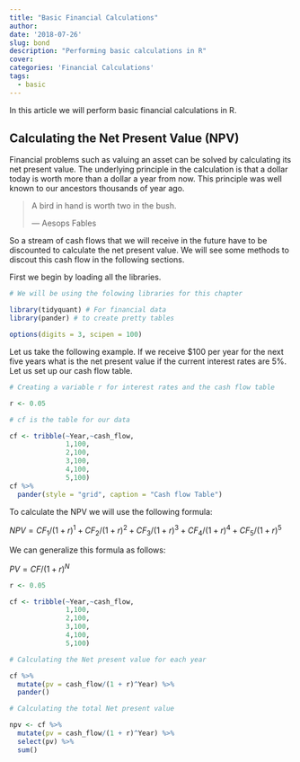 ```yaml
---
title: "Basic Financial Calculations"
author: 
date: '2018-07-26'
slug: bond
description: "Performing basic calculations in R"
cover: 
categories: 'Financial Calculations'
tags:
  - basic
---
```


In this article we will perform basic financial calculations in R.

## Calculating the Net Present Value (NPV)

Financial problems such as valuing an asset can be solved by calculating its net present value. The underlying principle in the calculation is that a dollar today is worth more than a dollar a year from now. This principle was well known to our ancestors thousands of year ago.

> A bird in hand is worth two in the bush.
>
> --- Aesops Fables

So a stream of cash flows that we will receive in the future have to be discounted to calculate the net present value. We will see some methods to discout this cash flow in the following sections.

First we begin by loading all the libraries.

```r
# We will be using the folowing libraries for this chapter

library(tidyquant) # For financial data
library(pander) # to create pretty tables

options(digits = 3, scipen = 100)


```

Let us take the following example. If we receive \$100 per year for the next five years what is the net present value if the current interest rates are 5%. Let us set up our cash flow table.



```r

# Creating a variable r for interest rates and the cash flow table

r <- 0.05  

# cf is the table for our data

cf <- tribble(~Year,~cash_flow,
              1,100,
              2,100,
              3,100,
              4,100,
              5,100)
cf %>%
  pander(style = "grid", caption = "Cash flow Table")

```

To calculate the  NPV we will use the following formula:

$NPV = CF_1/(1+r)^1 + CF_2/(1+r)^2 + CF_3/(1+r)^3 + CF_4/(1+r)^4 + CF_5/(1+r)^5$

We can generalize this formula as follows:

$PV = CF/(1+r)^N$

```r

r <- 0.05  

cf <- tribble(~Year,~cash_flow,
              1,100,
              2,100,
              3,100,
              4,100,
              5,100)

# Calculating the Net present value for each year

cf %>%
  mutate(pv = cash_flow/(1 + r)^Year) %>%
  pander()

# Calculating the total Net present value

npv <- cf %>%
  mutate(pv = cash_flow/(1 + r)^Year) %>%
  select(pv) %>%
  sum()


```



